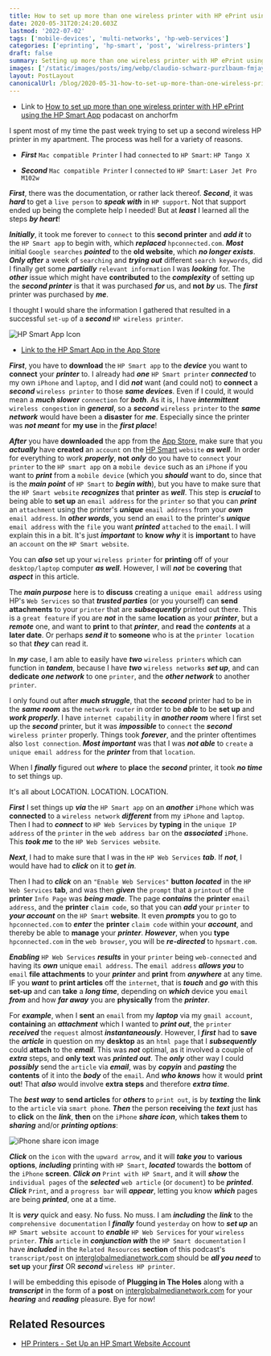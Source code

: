 ```yaml
---
title: How to set up more than one wireless printer with HP ePrint using the HP Smart App
date: 2020-05-31T20:24:20.603Z
lastmod: '2022-07-02'
tags: ['mobile-devices', 'multi-networks', 'hp-web-services']
categories: ['eprinting', 'hp-smart', 'post', 'wirelress-printers']
draft: false
summary: Setting up more than one wireless printer with HP ePrint using the Hp Smart App.
images: ['/static/images/posts/img/webp/claudio-schwarz-purzlbaum-fmjayerwtdy-unsplash.webp']
layout: PostLayout
canonicalUrl: /blog/2020-05-31-how-to-set-up-more-than-one-wireless-printer-with-hp-eprint-using-the-hp-smart-app
---
```


- Link to
  [How to set up more than one wireless printer with HP ePrint using the HP Smart App](https://anchor.fm/maria-campbell/episodes/How-to-set-up-more-than-one-wireless-printer-with-HP-ePrint-using-the-HP-Smart-App-eeqrpa)
  podacast on anchorfm

I spent most of my time the past week trying to set up a second wireless HP
printer in my apartment. The process was hell for a variety of reasons.

- **_First_** `Mac compatible Printer` I had `connected` to `HP Smart`:
  `HP Tango X`

- **_Second_** `Mac compatible Printer` I `connected` to `HP Smart`:
  `Laser Jet Pro M102w`

**_First_**, there was the documentation, or rather lack thereof. **_Second_**,
it was **_hard_** to get a `live person` to **_speak with_** in `HP support`.
Not that support ended up being the complete help I needed! But at **_least_** I
learned all the steps **_by heart_**!

**_Initially_**, it took me forever to `connect` to this **second printer** and
**_add it_** to the `HP Smart app` to begin with, which **_replaced_**
`hpconnected.com`. **_Most_** initial `Google searches` **_pointed_** to the
**old website**, which **_no longer exists_**. **_Only after_** a week of
`searching` and **_trying out_** different `search keywords`, did I finally get
some **_partially_** `relevant information` I was **_looking_** for. The
**_other_** issue which might have **contributed** to the **_complexity_** of
setting up the **_second printer_** is that it was purchased **_for_** us, and
**not** **_by_** us. The **_first_** printer was purchased by **_me_**.

I thought I would share the information I gathered that resulted in a successful
`set-up` of a **_second_** `HP wireless printer`.

![HP Smart App Icon](/static/images/posts/img/webp/hp-smart.webp)

- [Link to the HP Smart App in the App Store](https://apps.apple.com/us/app/hp-smart/id469284907)

**_First_**, you have to **download** the `HP Smart app` to the **_device_** you
want to **connect** your **_printer_** to. I already had **_one_**
`HP Smart printer` **_connected_** to my own `iPhone` and `laptop`, and I did
**_not_** want (and could not) to **connect** a **_second_** `wireless printer`
to those **_same devices_**. Even if I could, it would mean a **_much slower_**
`connection` for **_both_**. As it is, I have **_intermittent_**
`wireless congestion` in **_general_**, so a **_second_** `wireless printer` to
the **_same network_** would have been a **disaster** for **_me_**. Especially
since the printer was **_not meant_** for **my use** in the **_first place_**!

**_After_** you have **downloaded** the app from the
[App Store](https://apps.apple.com/us/app/hp-smart/id469284907), make sure that
you **_actually_** have **created** an `account` on the
[HP Smart](https://www.hpsmart.com/us/en) `website` **_as well_**. In order for
everything to work **_properly_**, **not** **_only_** do you have to `connect`
your `printer` to the `HP smart app` on a `mobile device` such as an `iPhone` if
you want to **_print_** from a `mobile device` (which you **_should_** want to
do, since that is the **_main point_** of `HP Smart` to **_begin with_**), but
you have to make sure that the `HP Smart website` **_recognizes_** that
**printer** as **_well_**. This step is **_crucial_** to being able to **set
up** an `email address` for the `printer` so that you can **_print_** an
`attachment` using the printer's **_unique_** `email address` from your
**_own_** `email address`. In **_other words_**, you send an `email` to the
printer's **_unique_** `email address` with the `file` you want **_printed_**
`attached` to the `email`. I will explain this in a bit. It's just
**_important_** to **know** **_why_** it is **important** to have an `account`
on the `HP Smart website`.

You can **_also_** set up your `wireless printer` for **printing** off of your
`desktop/laptop` computer **_as well_**. However, I will **_not_** be
**covering** that **_aspect_** in this article.

The **_main purpose_** here is to **discuss** creating a `unique email address`
using HP's `Web Services` so that **_trusted parties_** (or you yourself) can
**send attachments** to your `printer` that are **_subsequently_** printed out
there. This is a `great feature` if you are **_not_** in the same **location**
as your **_printer_**, but a **_remote_** one, and want to **print** to that
**_printer_**, and **read** the **_contents_** at a **later date**. Or perhaps
**_send it_** to **someone** who is at the `printer location` so that **_they_**
can read it.

In **_my_** case, I am able to easily have **_two_** `wireless printers` which
can function in **_tandem_**, because I have **_two_** `wireless networks`
**_set up_**, and can **dedicate** **_one network_** to one `printer`, and the
**_other network_** to another `printer`.

I only found out after **_much struggle_**, that the **_second_** printer had to
be in the **_same room_** as the `network router` in order to be **_able_** to
be **set up** and **_work properly_**. I have `internet capability` in
**_another room_** where I first set up the **_second_** printer, but it was
**_impossible_** to `connect` the **_second_** `wireless printer` properly.
Things took **_forever_**, and the printer oftentimes also `lost connection`.
**_Most important_** was that I was **_not able_** to `create` a
`unique email address` for the **_printer_** from that `location`.

When I **_finally_** figured out **_where_** to **place** the **_second_**
printer, it took **_no time_** to set things up.

It's all about LOCATION. LOCATION. LOCATION.

**_First_** I set things up **_via_** the `HP Smart app` on an **_another_**
`iPhone` which was **connected** to a `wireless network` **_different_** from my
`iPhone` and `laptop`. Then I had to **_connect_** to `HP Web Services` by
**typing** in the `unique IP address` of the `printer` in the `web address bar`
on the **_associated_** `iPhone`. This **_took me_** to the
`HP Web Services website`.

**_Next_**, I had to make sure that I was in the `HP Web Services` **_tab_**. If
**_not_**, I would have had to **_click_** on it to **_get in_**.

Then I had to **_click_** on an `"Enable Web Services"` **button** **_located_**
in the `HP Web Services` **tab**, and was then **_given_** the `prompt` that a
`printout` of the **printer** `Info Page` was **_being made_**. The page
**_contains_** the **printer** `email address`, and the **printer**
`claim code`, so that you can **_add_** your `printer` to **_your account_** on
the `HP Smart` **website**. It even **_prompts_** you to go to `hpconnected.com`
to **_enter_** the **printer** `claim code` within your **_account_**, and
thereby be able to **manage** your **_printer_**. **_However_**, when you
**type** `hpconnected.com` in the `web browser`, you will be **_re-directed_**
to `hpsmart.com`.

**_Enabling_** `HP Web Services` **_results_** in your `printer` being
`web-connected` and having its **_own_** unique `email address`. The
`email address` **_allows you_** to `email` **file attachments** to your
**_printer_** and **print** from **_anywhere_** at any time. IF you **_want_**
to **print articles** off the `internet`, that is **_touch_** and **_go_** with
this **set-up** and can **take** a **_long time_**, depending on **_which_**
device you `email` **_from_** and how **_far away_** you are **physically** from
the **_printer_**.

For **_example_**, when I **sent** an `email` from my **_laptop_** via my
`gmail account`, **containing** an **_attachment_** which I wanted to **_print
out_**, the `printer` **_received_** the `request` almost **_instantaneously_**.
However, I **_first_** had to **save** the **_article_** in question on my
**desktop** as an `html page` that I **_subsequently_** could **attach** to the
**_email_**. This was **_not_** optimal, as it involved a couple of **_extra_**
steps, and **only text** was **_printed out_**. The **_only_** other way I could
**_possibly_** send the `article` via **_email_**, was by **_copyin_** and
**_pasting_** the **contents** of it into the **_body_** of the `email`. And
**_who knows_** how it would **print out**! That **_also_** would involve
**extra steps** and therefore **_extra time_**.

The **_best way_** to **send articles** for **_others_** to `print out`, is by
**_texting_** the **link** to the `article` via `smart phone`. **_Then_** the
person **receiving** the **_text_** just has to **click** on the **_link_**,
**then** on the `iPhone` **_share icon_**, which **takes them** to **_sharing_**
and/or **_printing options_**:

![iPhone share icon image](/static/images/posts/img/webp/img_3680.webp)

**_Click_** on the `icon` with the `upward arrow`, and it will **_take you_** to
**various options**, **_including_** printing with `HP Smart`, **_located_**
towards the **bottom** of the `iPhone` **screen**. **_Click on_**
`Print with HP Smart`, and it will **_show_** the `individual pages` of the
**_selected_** `web article` (or `document`) to be **_printed_**. **_Click_**
`Print`, and a `progress bar` will **_appear_**, letting you know **_which_**
pages are being **_printed_**, one at a time.

It is **_very_** quick and easy. No fuss. No muss. I am **_including_** the
**_link_** to the `comprehensive documentation` I **_finally_** found
`yesterday` on how to **_set up_** an `HP Smart website account` to **_enable_**
`HP Web Services` for your `wireless printer`. **_This_** `article` in
**_conjunction with_** the `HP Smart documentation` I have **_included_** in the
`Related Resources` **section** of this podcast's `transcript/post` on
[interglobalmedianetwork.com](https://www.interglobalmedianetwork.com/) should
be **_all you need_** to **set up** your **_first_** OR **_second_**
`wireless HP printer`.

I will be embedding this episode of **Plugging in The Holes** along with a
**_transcript_** in the form of a **post** on
[interglobalmedianetwork.com](https://www.interglobalmedianetwork.com/) for your
**_hearing_** and **_reading_** pleasure. Bye for now!

## Related Resources

- [HP Printers - Set Up an HP Smart Website Account](https://support.hp.com/au-en/document/c03609576)
